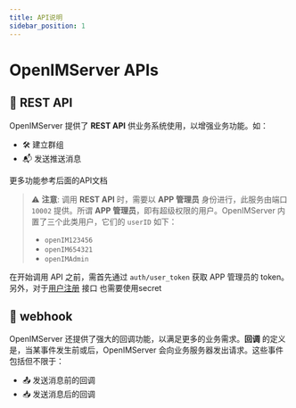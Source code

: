 ```yaml
---
title: API说明
sidebar_position: 1
---
```


# OpenIMServer APIs

## 🚀 REST API

OpenIMServer 提供了 **REST API** 供业务系统使用，以增强业务功能。如：

- 🛠 建立群组
- 📬 发送推送消息

更多功能参考后面的API文档

> ⚠️ **注意**: 调用 **REST API** 时，需要以 **APP 管理员** 身份进行，此服务由端口 `10002` 提供。所谓 **APP 管理员**，即有超级权限的用户。OpenIMServer 内置了三个此类用户，它们的 `userID` 如下：
> - `openIM123456`
> - `openIM654321`
> - `openIMAdmin`

在开始调用 API 之前，需首先通过 `auth/user_token` 获取 APP 管理员的 token。另外，对于[用户注册](./apis/userManagement/userRegister) 接口  也需要使用secret

## 🔗 webhook

OpenIMServer 还提供了强大的回调功能，以满足更多的业务需求。**回调** 的定义是，当某事件发生前或后，OpenIMServer 会向业务服务器发出请求。这些事件包括但不限于：

- 📤 发送消息前的回调
- 📥 发送消息后的回调

